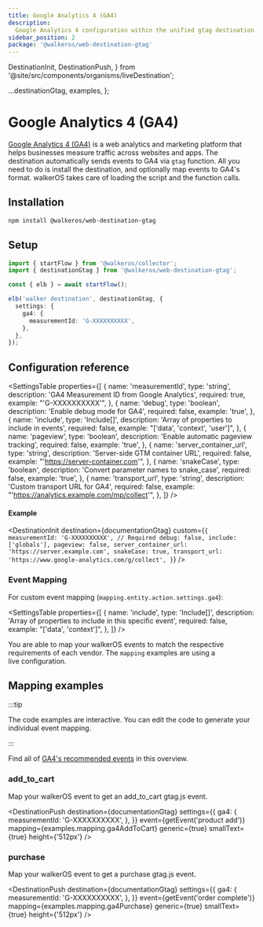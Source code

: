```yaml
---
title: Google Analytics 4 (GA4)
description:
  Google Analytics 4 configuration within the unified gtag destination
sidebar_position: 2
package: '@walkeros/web-destination-gtag'
---
```


  DestinationInit,
  DestinationPush,
} from '@site/src/components/organisms/liveDestination';

  ...destinationGtag,
  examples,
};

# Google Analytics 4 (GA4)

<PackageLink
  env="web"
  github="packages/web/destinations/gtag"
  npm="@walkeros/web-destination-gtag"
/>

[Google Analytics 4 (GA4)](https://support.google.com/analytics/answer/10089681?hl=en&ref_topic=14089939&sjid=11701302784514925217-EU)
is a web analytics and marketing platform that helps businesses measure traffic
across websites and apps. The destination automatically sends events to GA4 via
`gtag` function. All you need to do is install the destination, and optionally
map events to GA4's format. walkerOS takes care of loading the script and the
function calls.

## Installation

```bash
npm install @walkeros/web-destination-gtag
```

## Setup

```typescript
import { startFlow } from '@walkeros/collector';
import { destinationGtag } from '@walkeros/web-destination-gtag';

const { elb } = await startFlow();

elb('walker destination', destinationGtag, {
  settings: {
    ga4: {
      measurementId: 'G-XXXXXXXXXX',
    },
  },
});
```

## Configuration reference

<SettingsTable
  properties={[
    {
      name: 'measurementId',
      type: 'string',
      description: 'GA4 Measurement ID from Google Analytics',
      required: true,
      example: "'G-XXXXXXXXXX'",
    },
    {
      name: 'debug',
      type: 'boolean',
      description: 'Enable debug mode for GA4',
      required: false,
      example: 'true',
    },
    {
      name: 'include',
      type: 'Include[]',
      description: 'Array of properties to include in events',
      required: false,
      example: "['data', 'context', 'user']",
    },
    {
      name: 'pageview',
      type: 'boolean',
      description: 'Enable automatic pageview tracking',
      required: false,
      example: 'true',
    },
    {
      name: 'server_container_url',
      type: 'string',
      description: 'Server-side GTM container URL',
      required: false,
      example: "'https://server-container.com'",
    },
    {
      name: 'snakeCase',
      type: 'boolean',
      description: 'Convert parameter names to snake_case',
      required: false,
      example: 'true',
    },
    {
      name: 'transport_url',
      type: 'string',
      description: 'Custom transport URL for GA4',
      required: false,
      example: "'https://analytics.example.com/mp/collect'",
    },
  ]}
/>

#### Example

<DestinationInit
  destination={documentationGtag}
  custom={`{
    measurementId: 'G-XXXXXXXXXX', // Required
    debug: false,
    include: ['globals'],
    pageview: false,
    server_container_url: 'https://server.example.com',
    snakeCase: true,
    transport_url: 'https://www.google-analytics.com/g/collect',
  }`}
/>

### Event Mapping

For custom event mapping (`mapping.entity.action.settings.ga4`):

<SettingsTable
  properties={[
    {
      name: 'include',
      type: 'Include[]',
      description: 'Array of properties to include in this specific event',
      required: false,
      example: "['data', 'context']",
    },
  ]}
/>

You are able to map your walkerOS events to match the respective requirements of
each vendor. The `mapping` examples are using a
live&nbsp;<Link to="#configuration-reference">configuration</Link>.

## Mapping examples

:::tip

The code examples are interactive. You can edit the code to generate your
individual event mapping.

:::

Find all of
[GA4's recommended events](https://developers.google.com/analytics/devguides/collection/ga4/reference/events?hl=en&client_type=gtag)
in this overview.

### add_to_cart

Map your walkerOS event to get
an&nbsp;<Link to="https://developers.google.com/analytics/devguides/collection/ga4/reference/events?sjid=10736118709897970414-EU&client_type=gtag#add_to_cart">add_to_cart</Link>
gtag.js event.

<DestinationPush
  destination={documentationGtag}
  settings={{
    ga4: {
      measurementId: 'G-XXXXXXXXXX',
    },
  }}
  event={getEvent('product add')}
  mapping={examples.mapping.ga4AddToCart}
  generic={true}
  smallText={true}
  height={'512px'}
/>

### purchase

Map your walkerOS event to get
a&nbsp;<Link to="https://developers.google.com/analytics/devguides/collection/ga4/reference/events?sjid=10736118709897970414-EU&client_type=gtag#purchase">purchase</Link>
gtag.js event.

<DestinationPush
  destination={documentationGtag}
  settings={{
    ga4: {
      measurementId: 'G-XXXXXXXXXX',
    },
  }}
  event={getEvent('order complete')}
  mapping={examples.mapping.ga4Purchase}
  generic={true}
  smallText={true}
  height={'512px'}
/>
